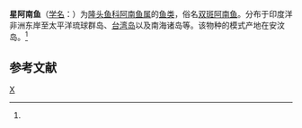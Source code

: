 {{Speciesbox 
| taxon = Anampses twisti
| authority = (Bleeker, 1856)<ref name='id7718'>{{cite web| url =http://www.bioinfo.cn/db05/BjdwSpecies.php?action=view&id=7718| title =星阿南鱼| work =《中国动物物种编目数据库》| publisher =中国科学院微生物研究所| author =中国科学院动物研究所| accessdate =2009-04-16| deadurl =yes| archiveurl =https://web.archive.org/web/20160305080932/http://www.bioinfo.cn/db05/BjdwSpecies.php?action=view&id=7718| archivedate =2016-03-05}}</ref>
}}

'''星阿南鱼'''（[[学名|学名]]：{{lang|la|''Anampses twisti''}}）为[[隆头鱼科|隆头鱼科]][[阿南鱼属|阿南鱼属]]的[[鱼类|鱼类]]，俗名[[双斑阿南鱼|双斑阿南鱼]]。分布于印度洋非洲东岸至太平洋琉球群岛、[[台湾岛|台湾岛]]以及南海诸岛等。该物种的模式产地在安汶岛。<ref name='id7718'/>

== 参考文献 ==
{{reflist}}

{{Wikispecies|Anampses twisti}}
{{Taxonbar|from=Q11088697}}

[[Category:阿南鱼属|X]]